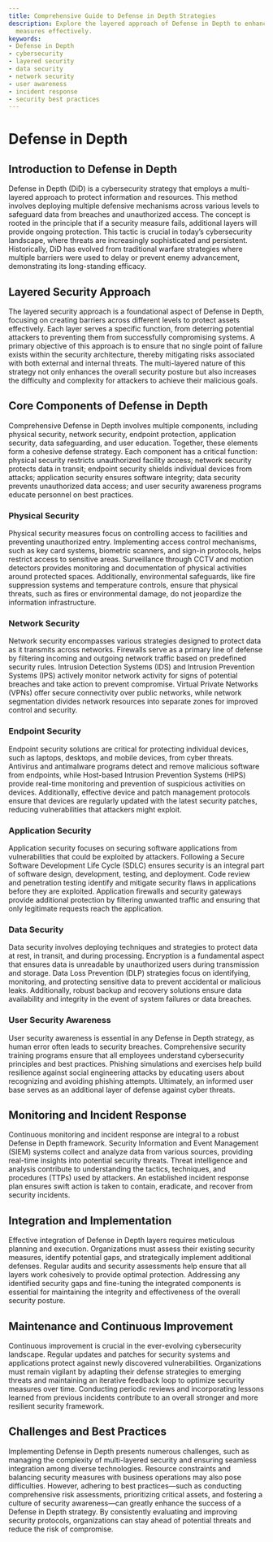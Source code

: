 ```yaml
---
title: Comprehensive Guide to Defense in Depth Strategies
description: Explore the layered approach of Defense in Depth to enhance your cybersecurity
  measures effectively.
keywords:
- Defense in Depth
- cybersecurity
- layered security
- data security
- network security
- user awareness
- incident response
- security best practices
---
```


# Defense in Depth

## Introduction to Defense in Depth

Defense in Depth (DiD) is a cybersecurity strategy that employs a multi-layered approach to protect information and resources. This method involves deploying multiple defensive mechanisms across various levels to safeguard data from breaches and unauthorized access. The concept is rooted in the principle that if a security measure fails, additional layers will provide ongoing protection. This tactic is crucial in today’s cybersecurity landscape, where threats are increasingly sophisticated and persistent. Historically, DiD has evolved from traditional warfare strategies where multiple barriers were used to delay or prevent enemy advancement, demonstrating its long-standing efficacy.

## Layered Security Approach

The layered security approach is a foundational aspect of Defense in Depth, focusing on creating barriers across different levels to protect assets effectively. Each layer serves a specific function, from deterring potential attackers to preventing them from successfully compromising systems. A primary objective of this approach is to ensure that no single point of failure exists within the security architecture, thereby mitigating risks associated with both external and internal threats. The multi-layered nature of this strategy not only enhances the overall security posture but also increases the difficulty and complexity for attackers to achieve their malicious goals.

## Core Components of Defense in Depth

Comprehensive Defense in Depth involves multiple components, including physical security, network security, endpoint protection, application security, data safeguarding, and user education. Together, these elements form a cohesive defense strategy. Each component has a critical function: physical security restricts unauthorized facility access; network security protects data in transit; endpoint security shields individual devices from attacks; application security ensures software integrity; data security prevents unauthorized data access; and user security awareness programs educate personnel on best practices.

### Physical Security

Physical security measures focus on controlling access to facilities and preventing unauthorized entry. Implementing access control mechanisms, such as key card systems, biometric scanners, and sign-in protocols, helps restrict access to sensitive areas. Surveillance through CCTV and motion detectors provides monitoring and documentation of physical activities around protected spaces. Additionally, environmental safeguards, like fire suppression systems and temperature controls, ensure that physical threats, such as fires or environmental damage, do not jeopardize the information infrastructure.

### Network Security

Network security encompasses various strategies designed to protect data as it transmits across networks. Firewalls serve as a primary line of defense by filtering incoming and outgoing network traffic based on predefined security rules. Intrusion Detection Systems (IDS) and Intrusion Prevention Systems (IPS) actively monitor network activity for signs of potential breaches and take action to prevent compromise. Virtual Private Networks (VPNs) offer secure connectivity over public networks, while network segmentation divides network resources into separate zones for improved control and security.

### Endpoint Security

Endpoint security solutions are critical for protecting individual devices, such as laptops, desktops, and mobile devices, from cyber threats. Antivirus and antimalware programs detect and remove malicious software from endpoints, while Host-based Intrusion Prevention Systems (HIPS) provide real-time monitoring and prevention of suspicious activities on devices. Additionally, effective device and patch management protocols ensure that devices are regularly updated with the latest security patches, reducing vulnerabilities that attackers might exploit.

### Application Security

Application security focuses on securing software applications from vulnerabilities that could be exploited by attackers. Following a Secure Software Development Life Cycle (SDLC) ensures security is an integral part of software design, development, testing, and deployment. Code review and penetration testing identify and mitigate security flaws in applications before they are exploited. Application firewalls and security gateways provide additional protection by filtering unwanted traffic and ensuring that only legitimate requests reach the application.

### Data Security

Data security involves deploying techniques and strategies to protect data at rest, in transit, and during processing. Encryption is a fundamental aspect that ensures data is unreadable by unauthorized users during transmission and storage. Data Loss Prevention (DLP) strategies focus on identifying, monitoring, and protecting sensitive data to prevent accidental or malicious leaks. Additionally, robust backup and recovery solutions ensure data availability and integrity in the event of system failures or data breaches.

### User Security Awareness

User security awareness is essential in any Defense in Depth strategy, as human error often leads to security breaches. Comprehensive security training programs ensure that all employees understand cybersecurity principles and best practices. Phishing simulations and exercises help build resilience against social engineering attacks by educating users about recognizing and avoiding phishing attempts. Ultimately, an informed user base serves as an additional layer of defense against cyber threats.

## Monitoring and Incident Response

Continuous monitoring and incident response are integral to a robust Defense in Depth framework. Security Information and Event Management (SIEM) systems collect and analyze data from various sources, providing real-time insights into potential security threats. Threat intelligence and analysis contribute to understanding the tactics, techniques, and procedures (TTPs) used by attackers. An established incident response plan ensures swift action is taken to contain, eradicate, and recover from security incidents.

## Integration and Implementation

Effective integration of Defense in Depth layers requires meticulous planning and execution. Organizations must assess their existing security measures, identify potential gaps, and strategically implement additional defenses. Regular audits and security assessments help ensure that all layers work cohesively to provide optimal protection. Addressing any identified security gaps and fine-tuning the integrated components is essential for maintaining the integrity and effectiveness of the overall security posture.

## Maintenance and Continuous Improvement

Continuous improvement is crucial in the ever-evolving cybersecurity landscape. Regular updates and patches for security systems and applications protect against newly discovered vulnerabilities. Organizations must remain vigilant by adapting their defense strategies to emerging threats and maintaining an iterative feedback loop to optimize security measures over time. Conducting periodic reviews and incorporating lessons learned from previous incidents contribute to an overall stronger and more resilient security framework.

## Challenges and Best Practices

Implementing Defense in Depth presents numerous challenges, such as managing the complexity of multi-layered security and ensuring seamless integration among diverse technologies. Resource constraints and balancing security measures with business operations may also pose difficulties. However, adhering to best practices—such as conducting comprehensive risk assessments, prioritizing critical assets, and fostering a culture of security awareness—can greatly enhance the success of a Defense in Depth strategy. By consistently evaluating and improving security protocols, organizations can stay ahead of potential threats and reduce the risk of compromise.